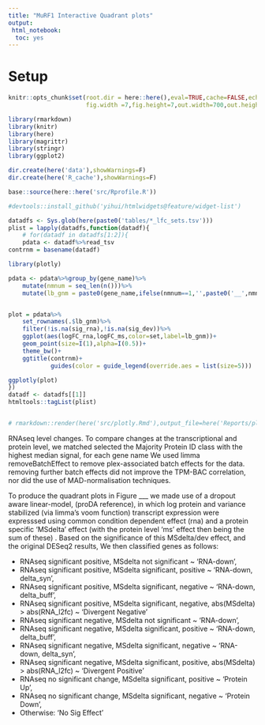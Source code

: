 ```yaml
---
title: "MuRF1 Interactive Quadrant plots"
output: 
 html_notebook:
  toc: yes
---
```

  

  
# Setup
  
```r
knitr::opts_chunk$set(root.dir = here::here(),eval=TRUE,cache=FALSE,echo=FALSE,warning = FALSE,message = FALSE,include=TRUE,
                      fig.width =7,fig.height=7,out.width=700,out.height=700,dev='png')

library(rmarkdown)
library(knitr)
library(here)
library(magrittr)
library(stringr)
library(ggplot2)

dir.create(here('data'),showWarnings=F)
dir.create(here('R_cache'),showWarnings=F)

base::source(here::here('src/Rprofile.R'))


```

```r
#devtools::install_github('yihui/htmlwidgets@feature/widget-list')

datadfs <- Sys.glob(here(paste0('tables/*_lfc_sets.tsv')))
plist = lapply(datadfs,function(datadf){
	# for(datadf in datadfs[1:2]){
	pdata <- datadf%>%read_tsv
contrnm = basename(datadf)

library(plotly)

pdata <- pdata%>%group_by(gene_name)%>%
	mutate(nmnum = seq_len(n()))%>%
	mutate(lb_gnm = paste0(gene_name,ifelse(nmnum==1,'',paste0('__',nmnum))))


plot = pdata%>%
	set_rownames(.$lb_gnm)%>%
  	filter(!is.na(sig_rna),!is.na(sig_dev))%>%
  	ggplot(aes(logFC_rna,logFC_ms,color=set,label=lb_gnm))+
  	geom_point(size=I(1),alpha=I(0.5))+
  	theme_bw()+
  	ggtitle(contrnm)+
			guides(color = guide_legend(override.aes = list(size=5)))

ggplotly(plot)
})
datadf <- datadfs[[1]]
htmltools::tagList(plist)


# rmarkdown::render(here('src/plotly.Rmd'),output_file=here('Reports/plotly.html'), intermediates_dir=here('Reports'),knit_root_dir=here('Reports')); message(normalizePath(here('Reports/plotly.html')))

```


RNAseq level changes.
To compare changes at the transcriptional and protein level, we matched selected
the Majority Protein ID class with the highest median signal, for each gene name
We used limma removeBatchEffect to remove plex-associated batch effects for the data.
removing further batch effects did not improve the TPM-BAC correlation, nor did
the use of MAD-normalisation techniques. 

To produce the quadrant plots in Figure ___ we made use of a dropout aware 
linear-model, (proDA reference), in which log protein and variance stabilized
(via limma's voom function) transcript expression were expresssed using common
condition dependent effect (rna) and a protein specific 'MSdelta' effect (with the
protein level 'ms' effect then being the sum of these) . Based on the
significance of this MSdelta/dev effect, and the original DESeq2 results, We then 
classified genes as follows: 

- RNAseq significant positive, MSdelta not significant ~ 'RNA-down',
- RNAseq significant positive, MSdelta significant, positive ~ 'RNA-down, delta_syn',
- RNAseq significant positive, MSdelta significant, negative ~ 'RNA-down, delta_buff',
- RNAseq significant positive, MSdelta significant, negative, abs(MSdelta) > abs(RNA_l2fc) ~ 'Divergent Negative'
- RNAseq significant negative, MSdelta not significant ~ 'RNA-down',
- RNAseq significant negative, MSdelta significant, positive ~ 'RNA-down, delta_buff',
- RNAseq significant negative, MSdelta significant, negative ~ 'RNA-down, delta_syn',
- RNAseq significant negative, MSdelta significant, positive, abs(MSdelta) > abs(RNA_l2fc) ~ 'Divergent Positive'
- RNAseq no significant change, MSdelta significant, positive ~ 'Protein Up',
- RNAseq no significant change, MSdelta significant, negative ~ 'Protein Down',
- Otherwise:  'No Sig Effect'


